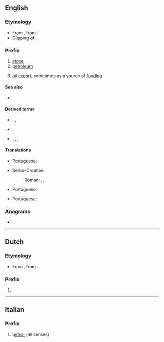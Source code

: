 {{also|petro|Petro}}
==English==

===Etymology===
* From {{der|en|la|petra||stone, rock}}, from {{der|en|grc|πέτρα||stone, rock}}.
* Clipping of {{m|en|petroleum}}.

===Prefix===
{{en-prefix}}

# [[stone]]
# [[petroleum]]
# {{lb|en|neologism}} [[oil]] [[export]], sometimes as a source of [[funding]]

====See also====
* {{m|en|oleo-}}

====Derived terms====
* {{sense|of stone}} {{l|en|petroform}}, {{l|en|petroglyph}}, {{l|en|petroleum}}
* {{sense|of petroleum-based products}} {{l|en|petro-free}}, {{l|en|petroholic}}
* {{sense|of, or funded by, oil export}} {{l|en|petrodollar}}, {{l|en|petro-superpower}}, {{l|en|petro-dictatorship}}, {{l|en|petrostate}}

====Translations====
{{trans-top|stone}}
* Portuguese: {{t|pt|petro-}}
{{trans-mid}}
* Serbo-Croatian:
*: Roman: {{t|sh|petr-}}, {{t|sh|petri-}}, {{t|sh|petro-}}
{{trans-bottom}}

{{trans-top|petroleum}}
* Portuguese: {{t|pt|petro-}}
{{trans-mid}}
{{trans-bottom}}

{{trans-top|oil export}}
* Portuguese: {{t|pt|petro-}}
{{trans-mid}}
{{trans-bottom}}

===Anagrams===
* {{anagrams|en|a=eoprt|-trope|Perot|Porte|opter|ptero-|repot|tepor|toper|trope}}

----

==Dutch==

===Etymology===
* From {{der|nl|la|petra||stone, rock}}, from {{der|nl|grc|πέτρα||stone, rock}}.

===Prefix===
{{head|nl|prefix}}

# {{l|en|petro-}}

{{prefixsee|nl}}

----

==Italian==

===Prefix===
{{head|it|prefix}}

# [[#English|petro-]] (all senses)